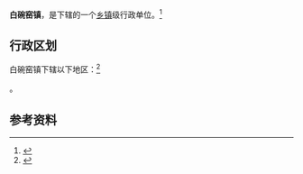 {{中国乡级行政区|52/23/01/107/000}}

'''白碗窑镇'''，是{{PRC admin/fullname|52/23/01/107/000|3}}下辖的一个[[乡镇|乡镇]]级行政单位。<ref>{{PRC admin/ref sgc|{{PRC admin/parent|52/23/01/107/000}}}}</ref>

== 行政区划 ==

白碗窑镇下辖以下地区：<ref>{{PRC admin/ref sgc|52/23/01/107/000}}</ref>

{{PRC admin/children|52/23/01/107/000}}。

== 参考资料 ==

{{reflist}}

{{行政区划小作品}}
{{PRC admin/navcat|52/23/01/107/000}}